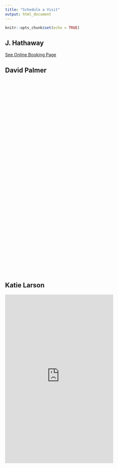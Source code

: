 ```yaml
---
title: "Schedule a Visit"
output: html_document
---
```


```r
knitr::opts_chunk$set(echo = TRUE)
```

## J. Hathaway

<a id="TTE-bf031cf6-2f00-43c9-abfc-b747e5c59d26" href="https://10to8.com/book/wxshor-free/" target="_blank">See Online Booking Page</a> <script src="https://d3saea0ftg7bjt.cloudfront.net/embed/js/embed.min.js"></script> <script> window.TTE.init({ targetDivId: "TTE-bf031cf6-2f00-43c9-abfc-b747e5c59d26", uuid: "bf031cf6-2f00-43c9-abfc-b747e5c59d26", }); </script>

## David Palmer

<!-- Calendly inline widget begin -->
<div class="calendly-inline-widget" data-url="https://calendly.com/bropalmer/30min" style="min-width:320px;height:630px;"></div>
<script type="text/javascript" src="https://assets.calendly.com/assets/external/widget.js"></script>
<!-- Calendly inline widget end -->


## Katie Larson

<iframe src="https://www.meetingbird.com/h/SisterLarson" style="width: 70%; border: none; min-height: 550px;"></iframe>


